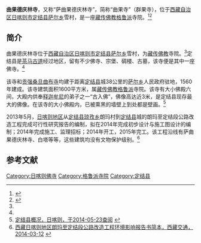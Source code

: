 {{Infobox Tibetan Buddhist monastery
|name =曲果德庆林寺
|image =
|image size = 250px
|alt = 
|caption = 
|t=
|w=
|to = 
|ipa={{IPA|}}
|z=
|thdl=
|e=
|tc=曲果德慶林寺
|s=曲果德庆林寺
|p=
|m=
|k=
|pushpin_map = 
|latd =  | latm =  | lats =  | latNS = 
|longd=  | longm= | longs =| longEW = 
|iso_region = 
|map_caption = 
|mapsize = 
|location_country = 中国
|location = {{CHN}}[[西藏自治区|西藏自治区]][[日喀则市|日喀则市]][[定结县|定结县]]
|coordinates_display =
|founded_by = 
|date_founded =
|date_renovated =
|sect = [[格鲁派|格鲁派]]
|mather =
|children =
|dedicated_to = 
|tulku =
|head_lama = 
|head_mgh =
|no._of_monks = 
|architecture = 
|festivals =
|footnotes = 
}}
'''曲果德庆林寺'''，又称“萨曲果德庆林寺”，简称“曲果寺”（群果寺），位于[[西藏自治区|西藏自治区]][[日喀则市|日喀则市]][[定结县|定结县]][[萨尔乡|萨尔乡]]雪村，是一座[[藏传佛教|藏传佛教]][[格鲁派|格鲁派]]寺院。<ref name=fjdh>{{Cite web |url=http://www.fjdh.cn/ffzt/fjhy/ahsy2013/03/183809217519.html |title=萨尔乡曲郭德庆林—定结县—西藏寺院，佛教导航，2013年03月22日 |accessdate=2014年5月23日 |archive-date=2014年5月23日 |archive-url=https://web.archive.org/web/20140523225557/http://www.fjdh.cn/ffzt/fjhy/ahsy2013/03/183809217519.html |dead-url=no }}</ref><ref name=dili>{{Cite web |url=http://cng.dili360.com/cng/jcjx/2012/12104441.shtml |title=发现定结 隐秘的后藏湿地王国(4)，中国国家地理2012年12月 |accessdate=2014-05-23 |archive-date=2014-05-23 |archive-url=https://web.archive.org/web/20140523225538/http://cng.dili360.com/cng/jcjx/2012/12104441.shtml |dead-url=yes }}</ref>

==简介==
曲果德庆林寺位于[[西藏自治区|西藏自治区]][[日喀则市|日喀则市]][[定结县|定结县]][[萨尔乡|萨尔乡]]雪村，为[[藏传佛教|藏传佛教]]寺院。<ref name=fjdh/>定结县是[[茶马古道|茶马古道]]经过地区，留有不少佛寺、宗堡、碉楼、古墓，该寺便是其中一座佛寺。<ref name=dili/>

该寺和[[贡强桑旦曲布寺|贡强桑旦曲布寺]]均建于距离[[定结县|定结县]]城38公里的[[萨尔乡|萨尔乡]]人民政府驻地，1560年建成。该寺建筑面积1600平方米，属[[藏传佛教|藏传佛教]][[格鲁派|格鲁派]]寺院。该寺有大小佛殿六间，大殿内供奉[[释迦牟尼|释迦牟尼]]的弟子之一“古入佛”，佛像高达近3米，是定结县现存最大的佛像。在该寺的大小佛殿内，已被熏黑的墙壁上到处都是壁画。<ref name=rkz>[http://www.tibetinfor.com.cn/tibetzt/rikaze_new/02dqgk/18-12.htm 定结县概况，日喀则，于2014-05-23查阅] {{webarchive|url=https://web.archive.org/web/20031107105428/http://www.tibetinfor.com.cn/tibetzt/rikaze_new/02dqgk/18-12.htm |date=2003-11-07 }}</ref>

2013年5月，[[日喀则地区|日喀则地区]]从[[定结县|定结县]][[琼孜乡|琼孜乡]]朗玛村到[[定结县|定结县]]城的朗玛至定结段公路改造工程完成可行性研究报告的编制，拟在2014年完成初步设计与施工图设计的编制；2014年完成施工、监理招标；2014年开工，2015年完工。该工程沿线有萨曲果德庆林寺、白塔等等，这些建筑均没有文物保护级别。<ref name=xzjtt>[http://www.xzjtt.gov.cn/Article.aspx?id=3884 西藏日喀则地区朗玛至定结段公路改造工程环境影响报告书简本，西藏交通，2014-03-12] {{webarchive|url=https://web.archive.org/web/20140523225223/http://www.xzjtt.gov.cn/Article.aspx?id=3884 |date=2014-05-23 }}</ref>

==参考文献==
{{reflist}}

{{日喀则地标}}
[[Category:日喀则佛寺|Category:日喀则佛寺]]
[[Category:格鲁派寺院|Category:格鲁派寺院]]
[[Category:定结县|Category:定结县]]